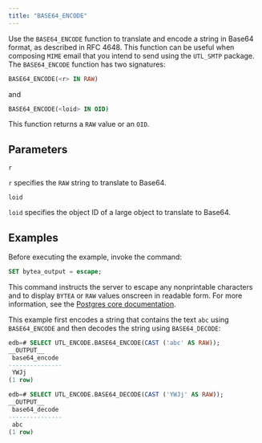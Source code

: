 ```yaml
---
title: "BASE64_ENCODE"
---
```


Use the `BASE64_ENCODE` function to translate and encode a string in Base64 format, as described in RFC 4648. This function can be useful when composing `MIME` email that you intend to send using the `UTL_SMTP` package. The `BASE64_ENCODE` function has two signatures:

```sql
BASE64_ENCODE(<r> IN RAW)
```

and

```sql
BASE64_ENCODE(<loid> IN OID)
```

This function returns a `RAW` value or an `OID`.

## Parameters

`r`

 `r` specifies the `RAW` string to translate to Base64.

`loid`

 `loid` specifies the object ID of a large object to translate to Base64.

## Examples

Before executing the example, invoke the command:

```sql
SET bytea_output = escape;
```

This command instructs the server to escape any nonprintable characters and to display `BYTEA` or `RAW` values onscreen in readable form. For more information, see the [Postgres core documentation](https://www.postgresql.org/docs/current/static/datatype-binary.html).

This example first encodes a string that contains the text `abc` using `BASE64_ENCODE` and then decodes the string using `BASE64_DECODE`: 

```sql
edb=# SELECT UTL_ENCODE.BASE64_ENCODE(CAST ('abc' AS RAW));
__OUTPUT__
 base64_encode
---------------
 YWJj
(1 row)
```
```sql
edb=# SELECT UTL_ENCODE.BASE64_DECODE(CAST ('YWJj' AS RAW));
__OUTPUT__
 base64_decode
---------------
 abc
(1 row)
```
